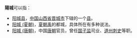 '''陽城'''可以指：

* [[阳城县|阳城县]]，[[中华人民共和国|中国]][[山西省|山西省]][[晋城市|晋城市]]下辖的一个[[县|县]]。
* [[阳城_(夏朝)|阳城 (夏朝)]]，[[夏朝|夏朝]][[禹|禹]]的都城，具体所在有多种说法。
* [[阳城_(唐朝)|阳城 (唐朝)]]，中国[[唐朝|唐朝]]官员，曾任[[国子监|国子监]]司业、[[道州|道州]][[刺史|刺史]]等职。

{{Disambiguation|Cat=二字中國相關消歧義}}